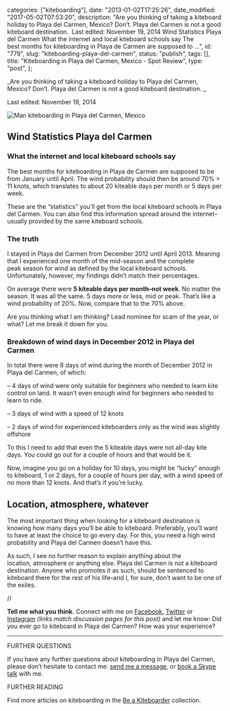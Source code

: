 
  categories: ["kiteboarding"],
  date: "2013-01-02T17:25:26",
  date_modified: "2017-05-02T07:53:20",
  description:
    "Are you thinking of taking a kiteboard holiday to Playa del Carmen, Mexico? Don’t. Playa del Carmen is not a good kiteboard destination.  Last edited: November 19, 2014 Wind Statistics Playa del Carmen What the internet and local kiteboard schools say The best months for kiteboarding in Playa de Carmen are supposed to …",
  id: "779",
  slug: "kiteboarding-playa-del-carmen",
  status: "publish",
  tags: [],
  title: "Kiteboarding in Playa del Carmen, Mexico - Spot Review",
  type: "post",
};


_Are you thinking of taking a kiteboard holiday to Playa del Carmen, Mexico? Don’t. Playa del Carmen is not a good kiteboard destination. _

Last edited: November 19, 2014

![Man kiteboarding in Playa del Carmen, Mexico](/pages/tsop/posts/kiteboarding-playa-del-carmen/kiteboarding-playa-del-carmen.jpg)

## Wind Statistics Playa del Carmen

### What the internet and local kiteboard schools say

The best months for kiteboarding in Playa de Carmen are supposed to be from January until April. The wind probability should then be around 70% > 11 knots, which translates to about 20 kiteable days per month or 5 days per week.

These are the “statistics” you’ll get from the local kiteboard schools in Playa del Carmen. You can also find this information spread around the internet–usually provided by the same kiteboard schools.

### The truth

I stayed in Playa del Carmen from December 2012 until April 2013. Meaning that I experienced one month of the mid-season and the complete peak season for wind as defined by the local kiteboard schools. Unfortunately, however, my findings didn’t match their percentages.

On average there were **5 kiteable days per month–not week**. No matter the season. It was all the same. 5 days more or less, mid or peak. That’s like a wind probability of 20%. Now, compare that to the 70% above.

Are you thinking what I am thinking? Lead nominee for scam of the year, or what? Let me break it down for you.

### Breakdown of wind days in December 2012 in Playa del Carmen

In total there were 8 days of wind during the month of December 2012 in Playa del Carmen, of which:

– 4 days of wind were only suitable for beginners who needed to learn kite control on land. It wasn’t even enough wind for beginners who needed to learn to ride.

– 3 days of wind with a speed of 12 knots

– 2 days of wind for experienced kiteboarders only as the wind was slightly offshore

To this I need to add that even the 5 kiteable days were not all-day kite days. You could go out for a couple of hours and that would be it.

Now, imagine you go on a holiday for 10 days, you might be “lucky” enough to kiteboard, 1 or 2 days, for a couple of hours per day, with a wind speed of no more than 12 knots. And that’s if you’re lucky.

## Location, atmosphere, whatever

The most important thing when looking for a kiteboard destination is knowing how many days you’ll be able to kiteboard. Preferably, you’ll want to have at least the choice to go every day. For this, you need a high wind probability and Playa del Carmen doesn’t have this.

As such, I see no further reason to explain anything about the location, atmosphere or anything else. Playa del Carmen is not a kiteboard destination. Anyone who promotes it as such, should be sentenced to kiteboard there for the rest of his life–and I, for sure, don’t want to be one of the exiles.

//

**Tell me what you think.** Connect with me on [Facebook](https://www.facebook.com/thespinoffproject/photos/pb.443190319046192.-2207520000.1414423199./814826528549234/), [Twitter](https://twitter.com/mirhamasala/status/512562731984388096) or [Instagram](http://instagram.com/p/uYMtwQEyH6/) *(links match discussion pages for this post)* and let me know: Did you ever go to kiteboard in Playa del Carmen? How was your experience?

---

FURTHER QUESTIONS

If you have any further questions about kiteboarding in Playa del Carmen, please don’t hesitate to contact me: [send me a message](/tsop/contact), or [book a Skype talk](http://www.plansify.com/mirhamasala) with me.

FURTHER READING

Find more articles on kiteboarding in the [Be a Kiteboarder](/tsop/posts/kiteboarder-month) collection.
